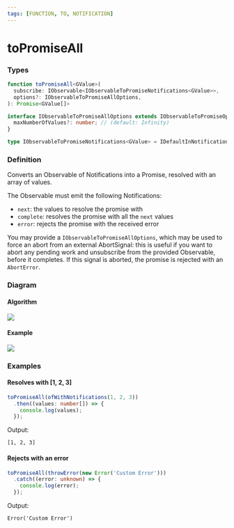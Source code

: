 ```yaml
---
tags: [FUNCTION, TO, NOTIFICATION]
---
```


# toPromiseAll

### Types

```ts
function toPromiseAll<GValue>(
  subscribe: IObservable<IObservableToPromiseNotifications<GValue>>,
  options?: IObservableToPromiseAllOptions,
): Promise<GValue[]>
```

```ts
interface IObservableToPromiseAllOptions extends IObservableToPromiseOptions {
  maxNumberOfValues?: number; // (default: Infinity)
}

type IObservableToPromiseNotifications<GValue> = IDefaultInNotificationsUnion<GValue>;
```

### Definition

Converts an Observable of Notifications into a Promise, resolved with an array of values.

The Observable must emit the following Notifications:

- `next`: the values to resolve the promise with
- `complete`: resolves the promise with all the `next` values
- `error`: rejects the promise with the received error

You may provide a `IObservableToPromiseAllOptions`, which may be used to force an abort from an external
AbortSignal: this is useful if you want to abort any pending work and unsubscribe from the provided Observable,
before it completes.
If this signal is aborted, the promise is rejected with an `AbortError`.

### Diagram

#### Algorithm

![](algorithm-diagram.svg)

#### Example

![](example-diagram.svg)

### Examples

#### Resolves with [1, 2, 3]

```ts
toPromiseAll(ofWithNotifications(1, 2, 3))
  .then((values: number[]) => {
    console.log(values);
  });
```

Output:

```text
[1, 2, 3]
```

#### Rejects with an error

```ts
toPromiseAll(throwError(new Error('Custom Error')))
  .catch((error: unknown) => {
    console.log(error);
  });
```

Output:

```text
Error('Custom Error')
```

